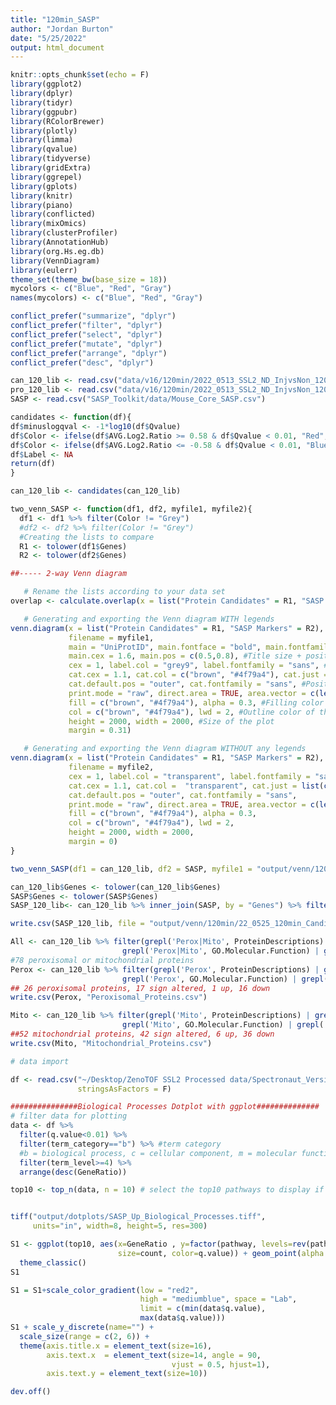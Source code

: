 ```yaml
---
title: "120min_SASP"
author: "Jordan Burton"
date: "5/25/2022"
output: html_document
---
```


```r
knitr::opts_chunk$set(echo = F)
library(ggplot2)
library(dplyr)
library(tidyr)
library(ggpubr)
library(RColorBrewer)
library(plotly)
library(limma)
library(qvalue)
library(tidyverse)
library(gridExtra)
library(ggrepel)
library(gplots)
library(knitr)
library(piano)
library(conflicted)
library(mixOmics)
library(clusterProfiler)
library(AnnotationHub)
library(org.Hs.eg.db)
library(VennDiagram)
library(eulerr)
theme_set(theme_bw(base_size = 18))
mycolors <- c("Blue", "Red", "Gray")
names(mycolors) <- c("Blue", "Red", "Gray")
```

```r
conflict_prefer("summarize", "dplyr")
conflict_prefer("filter", "dplyr")
conflict_prefer("select", "dplyr")
conflict_prefer("mutate", "dplyr")
conflict_prefer("arrange", "dplyr")
conflict_prefer("desc", "dplyr")
```

```r
can_120_lib <- read.csv("data/v16/120min/2022_0513_SSL2_ND_InjvsNon_120min_Spec16_Library_v01_candidates_unpaired_all.csv", stringsAsFactors = F)
pro_120_lib <- read.csv("data/v16/120min/2022_0513_SSL2_ND_InjvsNon_120min_Spec16_Library_v01_Report_Birgit.csv", stringsAsFactors = F)
SASP <- read.csv("SASP_Toolkit/data/Mouse_Core_SASP.csv")
```

```r
candidates <- function(df){
df$minuslogqval <- -1*log10(df$Qvalue)
df$Color <- ifelse(df$AVG.Log2.Ratio >= 0.58 & df$Qvalue < 0.01, "Red", "Grey")
df$Color <- ifelse(df$AVG.Log2.Ratio <= -0.58 & df$Qvalue < 0.01, "Blue", df$Color)
df$Label <- NA
return(df)
}

can_120_lib <- candidates(can_120_lib)
```



```r
two_venn_SASP <- function(df1, df2, myfile1, myfile2){
  df1 <- df1 %>% filter(Color != "Grey")
  #df2 <- df2 %>% filter(Color != "Grey")
  #Creating the lists to compare
  R1 <- tolower(df1$Genes)
  R2 <- tolower(df2$Genes)

##----- 2-way Venn diagram

   # Rename the lists according to your data set
overlap <- calculate.overlap(x = list("Protein Candidates" = R1, "SASP Markers" = R2))

   # Generating and exporting the Venn diagram WITH legends
venn.diagram(x = list("Protein Candidates" = R1, "SASP Markers" = R2), #Rename according to the names given in line 57 "overlap"
             filename = myfile1, 
             main = "UniProtID", main.fontface = "bold", main.fontfamily = "sans", #Title on the plot + font
             main.cex = 1.6, main.pos = c(0.5,0.8), #Title size + position
             cex = 1, label.col = "grey9", label.fontfamily = "sans", #Legend size, color and font
             cat.cex = 1.1, cat.col = c("brown", "#4f79a4"), cat.just = list(c(0.07,-4.5), c(0.7,-5)), #Size + color + position on the plot of the circle labels
             cat.default.pos = "outer", cat.fontfamily = "sans", #Position related to the circles + font of the circle labels
             print.mode = "raw", direct.area = TRUE, area.vector = c(length(overlap$a1), length(overlap$a2), length(overlap$a3)), #what to plot
             fill = c("brown", "#4f79a4"), alpha = 0.3, #Filling color of the circles
             col = c("brown", "#4f79a4"), lwd = 2, #Outline color of the circles
             height = 2000, width = 2000, #Size of the plot
             margin = 0.31)

   # Generating and exporting the Venn diagram WITHOUT any legends
venn.diagram(x = list("Protein Candidates" = R1, "SASP Markers" = R2), 
             filename = myfile2,
             cex = 1, label.col = "transparent", label.fontfamily = "sans",
             cat.cex = 1.1, cat.col =  "transparent", cat.just = list(c(0.07,-4.5), c(0.7,-5)),
             cat.default.pos = "outer", cat.fontfamily = "sans",
             print.mode = "raw", direct.area = TRUE, area.vector = c(length(overlap$a1), length(overlap$a2), length(overlap$a3)),
             fill = c("brown", "#4f79a4"), alpha = 0.3,
             col = c("brown", "#4f79a4"), lwd = 2,
             height = 2000, width = 2000,
             margin = 0)
}

two_venn_SASP(df1 = can_120_lib, df2 = SASP, myfile1 = "output/venn/120min/Annotated_Candidate_SASP_Overlap.tiff", myfile2 = "output/venn/120min/Unannotated_Candidate_Candidate_SASP_Overlap.tiff")
```

```r
can_120_lib$Genes <- tolower(can_120_lib$Genes)
SASP$Genes <- tolower(SASP$Genes)
SASP_120_lib<- can_120_lib %>% inner_join(SASP, by = "Genes") %>% filter(Color != "Grey")

write.csv(SASP_120_lib, file = "output/venn/120min/22_0525_120min_Candidate_SASP_Overlap.csv")
```

```r
All <- can_120_lib %>% filter(grepl('Perox|Mito', ProteinDescriptions) | grepl('Perox|Mito', GO.Cellular.Component) |
                         grepl('Perox|Mito', GO.Molecular.Function) | grepl('Perox|Mito', GO.Biological.Process))
#78 peroxisomal or mitochondrial proteins
Perox <- can_120_lib %>% filter(grepl('Perox', ProteinDescriptions) | grepl('Perox', GO.Cellular.Component) |
                         grepl('Perox', GO.Molecular.Function) | grepl('Perox', GO.Biological.Process))
## 26 peroxisomal proteins, 17 sign altered, 1 up, 16 down
write.csv(Perox, "Peroxisomal_Proteins.csv")

Mito <- can_120_lib %>% filter(grepl('Mito', ProteinDescriptions) | grepl('Mito', GO.Cellular.Component) |
                         grepl('Mito', GO.Molecular.Function) | grepl('Mito', GO.Biological.Process))
##52 mitochondrial proteins, 42 sign altered, 6 up, 36 down
write.csv(Mito, "Mitochondrial_Proteins.csv")
```

```r
# data import

df <- read.csv("~/Desktop/ZenoTOF SSL2 Processed data/Spectronaut_Version_Comparison/data/v16/120min/ConsensusPathDB_SASP_Up_results.csv", 
               stringsAsFactors = F)

###############Biological Processes Dotplot with ggplot##############
# filter data for plotting
data <- df %>%
  filter(q.value<0.01) %>%
  filter(term_category=="b") %>% #term category 
  #b = biological process, c = cellular component, m = molecular function
  filter(term_level>=4) %>%
  arrange(desc(GeneRatio))

top10 <- top_n(data, n = 10) # select the top10 pathways to display if applicable


tiff("output/dotplots/SASP_Up_Biological_Processes.tiff", 
     units="in", width=8, height=5, res=300)

S1 <- ggplot(top10, aes(x=GeneRatio , y=factor(pathway, levels=rev(pathway)), 
                        size=count, color=q.value)) + geom_point(alpha = 0.8) + 
  theme_classic()
S1 

S1 = S1+scale_color_gradient(low = "red2",  
                             high = "mediumblue", space = "Lab",
                             limit = c(min(data$q.value), 
                             max(data$q.value)))
S1 + scale_y_discrete(name="") +
  scale_size(range = c(2, 6)) +
  theme(axis.title.x = element_text(size=16),
        axis.text.x  = element_text(size=14, angle = 90,
                                    vjust = 0.5, hjust=1),
        axis.text.y = element_text(size=10))

dev.off()
```

